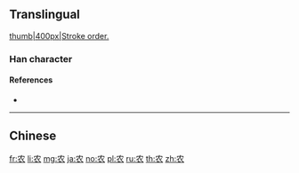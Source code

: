 ==Translingual==
[[image:农-bw.png|thumb|400px|Stroke order.]]

===Han character===
{{Han char|rn=14|rad=冖|as=04|sn=6|four=|canj=LBV|ids=⿻冖𧘇}}

====References====
* {{Han ref|kx=0130.191|hdz=10303.110|uh=519C|ud=20892}}

----

==Chinese==
{{zh-see|農}}

[[fr:农]]
[[li:农]]
[[mg:农]]
[[ja:农]]
[[no:农]]
[[pl:农]]
[[ru:农]]
[[th:农]]
[[zh:农]]